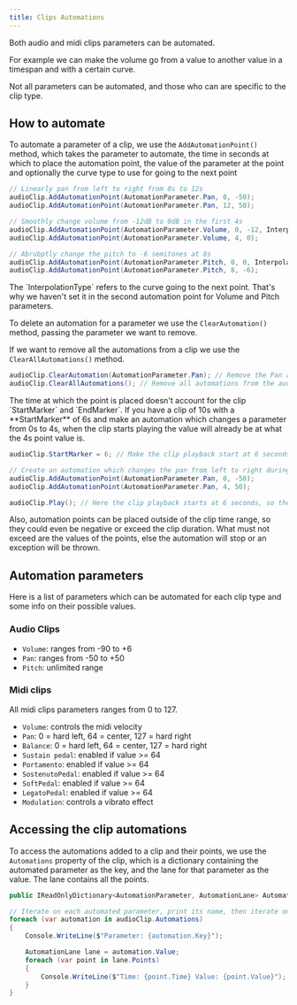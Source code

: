 ```yaml
---
title: Clips Automations
---
```



Both audio and midi clips parameters can be automated.

For example we can make the volume go from a value to another value in a timespan and with a certain curve.

Not all parameters can be automated, and those who can are specific to the clip type.

## How to automate

To automate a parameter of a clip, we use the `AddAutomationPoint()` method, which takes the parameter to automate, the time in seconds at which to place the automation point, the value of the parameter at the point and optionally the curve type to use for going to the next point

```cs
// Linearly pan from left to right from 0s to 12s
audioClip.AddAutomationPoint(AutomationParameter.Pan, 0, -50);
audioClip.AddAutomationPoint(AutomationParameter.Pan, 12, 50);

// Smoothly change volume from -12dB to 0dB in the first 4s
audioClip.AddAutomationPoint(AutomationParameter.Volume, 0, -12, InterpolationType.Smooth);
audioClip.AddAutomationPoint(AutomationParameter.Volume, 4, 0);

// Abrubptly change the pitch to -6 semitones at 8s
audioClip.AddAutomationPoint(AutomationParameter.Pitch, 0, 0, InterpolationType.Step);
audioClip.AddAutomationPoint(AutomationParameter.Pitch, 8, -6);
```

<Aside type="note">
  The `InterpolationType` refers to the curve going to the next point. That's
  why we haven't set it in the second automation point for Volume and Pitch
  parameters.
</Aside>

To delete an automation for a parameter we use the `ClearAutomation()` method, passing the parameter we want to remove.

If we want to remove all the automations from a clip we use the `ClearAllAutomations()` method.

```cs
audioClip.ClearAutomation(AutomationParameter.Pan); // Remove the Pan automation from the audio clip
audioClip.ClearAllAutomations(); // Remove all automations from the audio clip
```

<Aside type="note">
  The time at which the point is placed doesn't account for the clip
  `StartMarker` and `EndMarker`. If you have a clip of 10s with a
  **StartMarker** of 6s and make an automation which changes a parameter from 0s to
  4s, when the clip starts playing the value will already be at what the 4s
  point value is.

```cs
audioClip.StartMarker = 6; // Make the clip playback start at 6 seconds

// Create an automation which changes the pan from left to right during the first 4 seconds of the clip playback
audioClip.AddAutomationPoint(AutomationParameter.Pan, 0, -50);
audioClip.AddAutomationPoint(AutomationParameter.Pan, 4, 50);

audioClip.Play(); // Here the clip playback starts at 6 seconds, so the pan is already 50, not -50
```

Also, automation points can be placed outside of the clip time range, so they could even be negative or exceed the clip duration.
What must not exceed are the values of the points, else the automation will stop or an exception will be thrown.

</Aside>

## Automation parameters

Here is a list of parameters which can be automated for each clip type and some info on their possible values.

### Audio Clips

- `Volume`: ranges from -90 to +6
- `Pan`: ranges from -50 to +50
- `Pitch`: unlimited range

### Midi clips

All midi clips parameters ranges from 0 to 127.

- `Volume`: controls the midi velocity
- `Pan`: 0 = hard left, 64 = center, 127 = hard right
- `Balance`: 0 = hard left, 64 = center, 127 = hard right
- `Sustain pedal`: enabled if value >= 64
- `Portamento`: enabled if value >= 64
- `SostenutoPedal`: enabled if value >= 64
- `SoftPedal`: enabled if value >= 64
- `LegatoPedal`: enabled if value >= 64
- `Modulation`: controls a vibrato effect

## Accessing the clip automations

To access the automations added to a clip and their points, we use the `Automations` property of the clip, which is a dictionary containing the automated parameter as the key, and the lane for that parameter as the value. The lane contains all the points.

```cs "Automations"
public IReadOnlyDictionary<AutomationParameter, AutomationLane> Automations => _automations;

// Iterate on each automated parameter, print its name, then iterate on all of its points and print their time and value at time
foreach (var automation in audioClip.Automations)
{
    Console.WriteLine($"Parameter: {automation.Key}");

    AutomationLane lane = automation.Value;
    foreach (var point in lane.Points)
    {
        Console.WriteLine($"Time: {point.Time} Value: {point.Value}");
    }
}
```
